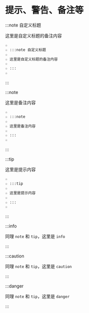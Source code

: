 # 提示、警告、备注等

:::note 自定义标题

这里是自定义标题的备注内容

```md title="markdown源码如下，记得使用时删除“☆”"
☆
☆ :::note 自定义标题
☆
☆ 这里是自定义标题的备注内容
☆
☆ :::
☆
```

:::

:::note

这里是备注内容

```md title="markdown源码如下，记得使用时删除“☆”"
☆
☆ :::note
☆
☆ 这里是备注内容
☆
☆ :::
☆
```

:::

:::tip

这里是提示内容

```md title="markdown源码如下，记得使用时删除“☆”"
☆
☆ :::tip
☆
☆ 这里是提示内容
☆
☆ :::
☆
```


:::

:::info

同理 `note` 和 `tip`，这里是 `info`

:::

:::caution

同理 `note` 和 `tip`，这里是 `caution`

:::

:::danger

同理 `note` 和 `tip`，这里是 `danger`

:::





